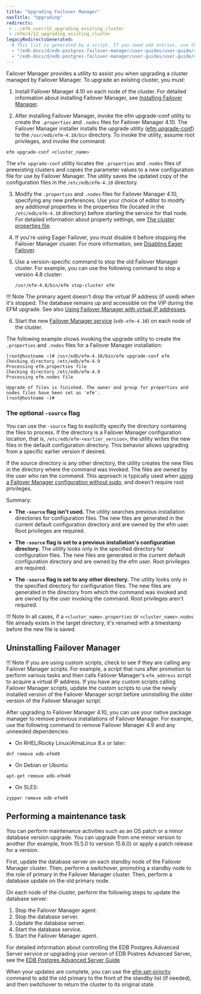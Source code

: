 ```yaml
---
title: "Upgrading Failover Manager"
navTitle: "Upgrading"
redirects:
 - ../efm_user/12_upgrading_existing_cluster
 - /efm/4/12_upgrading_existing_cluster
legacyRedirectsGenerated:
  # This list is generated by a script. If you need add entries, use the `legacyRedirects` key.
  - "/edb-docs/d/edb-postgres-failover-manager/user-guides/user-guide/4.0/upgrading_existing_cluster.html"
  - "/edb-docs/d/edb-postgres-failover-manager/user-guides/user-guide/4.1/upgrading_existing_cluster.html"
---
```


<div id="upgrading_existing_cluster" class="registered_link"></div>

Failover Manager provides a utility to assist you when upgrading a cluster managed by Failover Manager. To upgrade an existing cluster, you must:

1.  Install Failover Manager 4.10 on each node of the cluster. For detailed information about installing Failover Manager, see [Installing Failover Manager](installing).

2.  After installing Failover Manager, invoke the efm upgrade-conf utility to create the `.properties` and `.nodes` files for Failover Manager 4.10. The Failover Manager installer installs the upgrade utility ([efm upgrade-conf](07_using_efm_utility/#efm_upgrade_conf)) to the `/usr/edb/efm-4.10/bin` directory. To invoke the utility, assume root privileges, and invoke the command:

   ```shell
   efm upgrade-conf <cluster_name>
   ```

   The `efm upgrade-conf` utility locates the `.properties` and `.nodes` files of preexisting clusters and copies the parameter values to a new configuration file for use by Failover Manager. The utility saves the updated copy of the configuration files in the `/etc/edb/efm-4.10` directory.

3.  Modify the `.properties` and `.nodes` files for Failover Manager 4.10, specifying any new preferences. Use your choice of editor to modify any additional properties in the properties file (located in the `/etc/edb/efm-4.10` directory) before starting the service for that node. For detailed information about property settings, see [The cluster properties file](04_configuring_efm/01_cluster_properties/#cluster_properties).

4.  If you're using Eager Failover, you must disable it before stopping the Failover Manager cluster. For more information, see [Disabling Eager Failover](04_configuring_efm/06_configuring_for_eager_failover/#disabling-eager-failover).

5. Use a version-specific command to stop the old Failover Manager cluster. For example, you can use the following command to stop a version 4.8 cluster:

   ```shell
   /usr/efm-4.8/bin/efm stop-cluster efm
   ```
!!! Note
    The primary agent doesn't drop the virtual IP address (if used) when it's stopped. The database remains up and accessible on the VIP during the EFM upgrade. See also [Using Failover Manager with virtual IP addresses](04_configuring_efm/05_using_vip_addresses.mdx).

6. Start the new [Failover Manager service](08_controlling_efm_service/#controlling_efm_service) (`edb-efm-4.10`) on each node of the cluster.

The following example shows invoking the upgrade utility to create the `.properties` and `.nodes` files for a Failover Manager installation:

```text
[root@hostname ~]# /usr/edb/efm-4.10/bin/efm upgrade-conf efm
Checking directory /etc/edb/efm-4.9
Processing efm.properties file
Checking directory /etc/edb/efm-4.9
Processing efm.nodes file

Upgrade of files is finished. The owner and group for properties and nodes files have been set as 'efm'.
[root@hostname ~]#
```

### The optional `-source` flag

You can use the `-source` flag to explicitly specify the directory containing the files to process. If the directory is a Failover Manager configuration location, that is, `/etc/edb/efm-<earlier_version>`, the utility writes the new files in the default configuration directory. This behavior allows upgrading from a specific earlier version if desired.

If the source directory is any other directory, the utility creates the new files in the directory where the command was invoked. The files are owned by the user who ran the command. This approach is typically used when [using a Failover Manager configuration without sudo](04_configuring_efm/04_extending_efm_permissions/#running_efm_without_sudo), and doesn't require root privileges.

Summary:

-  **The `-source` flag isn't used.** The utility searches previous installation directories for configuration files. The new files are generated in the current default configuration directory and are owned by the efm user. Root privileges are required.

-  **The `-source` flag is set to a previous installation's configuration directory.** The utility looks only in the specified directory for configuration files. The new files are generated in the current default configuration directory and are owned by the efm user. Root privileges are required.

-  **The `-source` flag is set to any other directory.** The utility looks only in the specified directory for configuration files. The new files are generated in the directory from which the command was invoked and are owned by the user invoking the command. Root privileges aren't required.

!!! Note
    In all cases, if a `<cluster_name>.properties` or `<cluster_name>.nodes` file already exists in the target directory, it's renamed with a timestamp before the new file is saved.

## Uninstalling Failover Manager

!!! Note
    If you are using custom scripts, check to see if they are calling any Failover Manager scripts. For example, a script that runs after promotion to perform various tasks and then calls Failover Manager's `efm_address` script to acquire a virtual IP address. If you have any custom scripts calling Failover Manager scripts, update the custom scripts to use the newly installed version of the Failover Manager script before uninstalling the older version of the Failover Manager script.

After upgrading to Failover Manager 4.10, you can use your native package manager to remove previous installations of Failover Manager. For example, use the following command to remove Failover Manager 4.9 and any unneeded dependencies:

-   On RHEL/Rocky Linux/AlmaLinux 8.x or later:

```shell
dnf remove edb-efm49
```

-   On Debian or Ubuntu:

```shell
apt-get remove edb-efm49
```

-   On SLES:

```shell
zypper remove edb-efm49
```

## Performing a maintenance task

You can perform maintenance activities such as an OS patch or a minor database version upgrade. You can upgrade from one minor version to another (for example, from 15.5.0 to version 15.6.0) or apply a patch release for a version.

First, update the database server on each standby node of the Failover Manager cluster. Then, perform a switchover, promoting a standby node to the role of primary in the Failover Manager cluster. Then, perform a database update on the old primary node.

On each node of the cluster, perform the following steps to update the database server:

1.  Stop the Failover Manager agent.
2.  Stop the database server.
3.  Update the database server.
4.  Start the database service.
5.  Start the Failover Manager agent.

For detailed information about controlling the EDB Postgres Advanced Server service or upgrading your version of EDB Postres Advanced Server, see the [EDB Postgres Advanced Server Guide](/epas/latest/)

When your updates are complete, you can use the [efm set-priority](07_using_efm_utility/#efm_set_priority) command to add the old primary to the front of the standby list (if needed), and then switchover to return the cluster to its original state.
